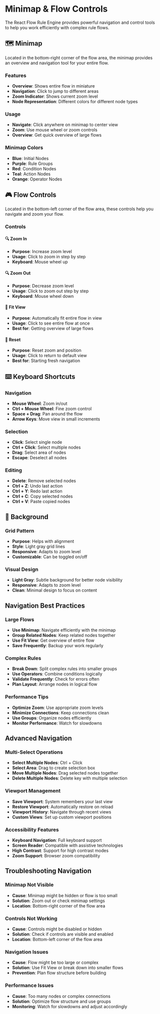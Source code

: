 # Minimap & Flow Controls

The React Flow Rule Engine provides powerful navigation and control tools to help you work efficiently with complex rule flows.

## 🗺️ Minimap

Located in the bottom-right corner of the flow area, the minimap provides an overview and navigation tool for your entire flow.

### Features

- **Overview**: Shows entire flow in miniature
- **Navigation**: Click to jump to different areas
- **Zoom Indicator**: Shows current zoom level
- **Node Representation**: Different colors for different node types

### Usage

- **Navigate**: Click anywhere on minimap to center view
- **Zoom**: Use mouse wheel or zoom controls
- **Overview**: Get quick overview of large flows

### Minimap Colors

- **Blue**: Initial Nodes
- **Purple**: Rule Groups
- **Red**: Condition Nodes
- **Teal**: Action Nodes
- **Orange**: Operator Nodes

## 🎮 Flow Controls

Located in the bottom-left corner of the flow area, these controls help you navigate and zoom your flow.

### Controls

#### 🔍 Zoom In

- **Purpose**: Increase zoom level
- **Usage**: Click to zoom in step by step
- **Keyboard**: Mouse wheel up

#### 🔍 Zoom Out

- **Purpose**: Decrease zoom level
- **Usage**: Click to zoom out step by step
- **Keyboard**: Mouse wheel down

#### 🎯 Fit View

- **Purpose**: Automatically fit entire flow in view
- **Usage**: Click to see entire flow at once
- **Best for**: Getting overview of large flows

#### 🔄 Reset

- **Purpose**: Reset zoom and position
- **Usage**: Click to return to default view
- **Best for**: Starting fresh navigation

## ⌨️ Keyboard Shortcuts

### Navigation

- **Mouse Wheel**: Zoom in/out
- **Ctrl + Mouse Wheel**: Fine zoom control
- **Space + Drag**: Pan around the flow
- **Arrow Keys**: Move view in small increments

### Selection

- **Click**: Select single node
- **Ctrl + Click**: Select multiple nodes
- **Drag**: Select area of nodes
- **Escape**: Deselect all nodes

### Editing

- **Delete**: Remove selected nodes
- **Ctrl + Z**: Undo last action
- **Ctrl + Y**: Redo last action
- **Ctrl + C**: Copy selected nodes
- **Ctrl + V**: Paste copied nodes

## 🎨 Background

### Grid Pattern

- **Purpose**: Helps with alignment
- **Style**: Light gray grid lines
- **Responsive**: Adapts to zoom level
- **Customizable**: Can be toggled on/off

### Visual Design

- **Light Gray**: Subtle background for better node visibility
- **Responsive**: Adapts to zoom level
- **Clean**: Minimal design to focus on content

## Navigation Best Practices

### Large Flows

- **Use Minimap**: Navigate efficiently with the minimap
- **Group Related Nodes**: Keep related nodes together
- **Use Fit View**: Get overview of entire flow
- **Save Frequently**: Backup your work regularly

### Complex Rules

- **Break Down**: Split complex rules into smaller groups
- **Use Operators**: Combine conditions logically
- **Validate Frequently**: Check for errors often
- **Plan Layout**: Arrange nodes in logical flow

### Performance Tips

- **Optimize Zoom**: Use appropriate zoom levels
- **Minimize Connections**: Keep connections clean
- **Use Groups**: Organize nodes efficiently
- **Monitor Performance**: Watch for slowdowns

## Advanced Navigation

### Multi-Select Operations

- **Select Multiple Nodes**: Ctrl + Click
- **Select Area**: Drag to create selection box
- **Move Multiple Nodes**: Drag selected nodes together
- **Delete Multiple Nodes**: Delete key with multiple selection

### Viewport Management

- **Save Viewport**: System remembers your last view
- **Restore Viewport**: Automatically restore on reload
- **Viewport History**: Navigate through recent views
- **Custom Views**: Set up custom viewport positions

### Accessibility Features

- **Keyboard Navigation**: Full keyboard support
- **Screen Reader**: Compatible with assistive technologies
- **High Contrast**: Support for high contrast modes
- **Zoom Support**: Browser zoom compatibility

## Troubleshooting Navigation

### Minimap Not Visible

- **Cause**: Minimap might be hidden or flow is too small
- **Solution**: Zoom out or check minimap settings
- **Location**: Bottom-right corner of the flow area

### Controls Not Working

- **Cause**: Controls might be disabled or hidden
- **Solution**: Check if controls are visible and enabled
- **Location**: Bottom-left corner of the flow area

### Navigation Issues

- **Cause**: Flow might be too large or complex
- **Solution**: Use Fit View or break down into smaller flows
- **Prevention**: Plan flow structure before building

### Performance Issues

- **Cause**: Too many nodes or complex connections
- **Solution**: Optimize flow structure and use groups
- **Monitoring**: Watch for slowdowns and adjust accordingly
